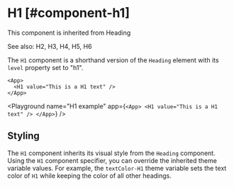 
# H1 [#component-h1]

This component is inherited from <SmartLink href="/new-components/Heading">Heading</SmartLink>

See also: <SmartLink href="/new-components/H2">H2</SmartLink>, <SmartLink href="/new-components/H3">H3</SmartLink>, <SmartLink href="/new-components/H4">H4</SmartLink>, <SmartLink href="/new-components/H5">H5</SmartLink>, <SmartLink href="/new-components/H6">H6</SmartLink>

The `H1` component is a shorthand version of the `Heading` element with its `level` property set to "h1".

```xmlui copy
<App>
  <H1 value="This is a H1 text" />
</App>
```

<Playground
  name="H1 example"
  app={`
  <App>
    <H1 value="This is a H1 text" />
  </App>
  `}
/>

## Styling

The `H1` component inherits its visual style from the `Heading` component.
Using the `H1` component specifier, you can override the inherited theme variable values.
For example, the `textColor-H1` theme variable sets the text color of `H1` while keeping the color of all other headings.


